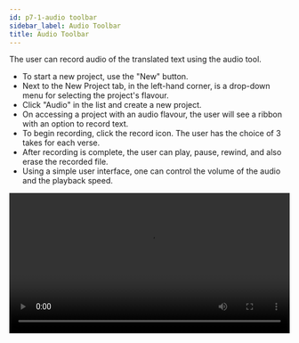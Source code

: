 ```yaml
---
id: p7-1-audio toolbar
sidebar_label: Audio Toolbar
title: Audio Toolbar
---
```


The user can record audio of the translated text using the audio tool.

- To start a new project, use the "New" button.
- Next to the New Project tab, in the left-hand corner, is a drop-down menu for selecting the project's flavour.
- Click "Audio" in the list and create a new project.
- On accessing a project with an audio flavour, the user will see a ribbon with an option to record text.
- To begin recording, click the record icon. The user has the choice of 3 takes for each verse.
- After recording is complete, the user can play, pause, rewind, and also erase the recorded file.
- Using a simple user interface, one can control the volume of the audio and the playback speed.

<video controls src="/assets/Audio.mov" width="100%" type="video/mov"/>


**Recording Toolbar**

<img src="/assets/Audio.png"  width="1000px" alt="audio"/>

To start recording in Audio mode, the user will see a black ribbon with tools to help in recording

- The user can control the playback speed with deifferent speed settings
- New audio recordings are started by clicking **Record**
- After clicking the record button it will change to a pause button, this will enable the user to pause during recording
- The **Stop** button will stop the recording completely
- A **Rewind** button enables user to go backward in the audio playback and review the recording 
- Play/Pause buttons allow the user to start or stop audio while playback
- The "Delete" button enables user to remove selected track/verse of audio from their recordings 
- Volume Control button adjusts the volume level of the playback audio. It allows the user to increase or decrease the sound by clicking  **+** or **-** button
- The user has the choice of 3 takes **A B C** for each verse, by doble-clicking the user can select the best take for further use 
- The settings feature enables user to customize the choice of microphone/headphone according to their preferences

**How to delete the audio of a verse?**

- Go to the verse that needs to be deleted.
- Click on the **take** that needs to be deleted.
- Click on the **Delete icon**.

**How to export the audio file?**

- Access the list of projects.
- Go to the project you want to export, then click the arrow pointing downward to see a dropdown menu with the project description and three blue dots.
- Click on the **blue dots** to see a dropdown menu with three options.
    - Edit
    - Export
    - Archive
- Select **"Export"** from the menu.
- A dialogue box appears. The user can choose to Export the content as verses (Default), With text(if available), chapter-wise or the full project.
- Specify the **path** where the file needs to be Exported.
- Click **Export** after selecting the option.

<video controls src="/assets/export_audio.mov" width="100%" type="video/mov"/>